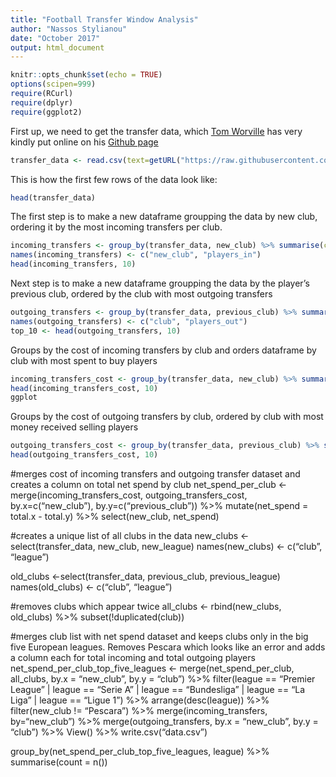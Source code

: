 ```yaml
---
title: "Football Transfer Window Analysis"
author: "Nassos Stylianou"
date: "October 2017"
output: html_document
---
```



```r
knitr::opts_chunk$set(echo = TRUE)
options(scipen=999)
require(RCurl)
require(dplyr)
require(ggplot2)

```

First up, we need to get the transfer data, which [Tom Worville](https://twitter.com/Worville) has very kindly put online on his [Github page](https://github.com/Worville/guardian_transfers/blob/master/guardian_all_transfers_2017-09-02.csv)

```r
transfer_data <- read.csv(text=getURL("https://raw.githubusercontent.com/Worville/guardian_transfers/master/guardian_all_transfers_2017-09-02.csv"), header=T, stringsAsFactors = FALSE)

```
This is how the first few rows of the data look like: 

```r
head(transfer_data)
```
The first step is to make a new dataframe groupping the data by new club, ordering it by the most incoming transfers per club. 

```r
incoming_transfers <- group_by(transfer_data, new_club) %>% summarise(count = n()) %>% arrange(desc(count))
names(incoming_transfers) <- c("new_club", "players_in")
head(incoming_transfers, 10)
```
Next step is to make a new dataframe groupping the data by the player's previous club, ordered by the club with most outgoing transfers

```r
outgoing_transfers <- group_by(transfer_data, previous_club) %>% summarise(count = n()) %>% arrange(desc(count))
names(outgoing_transfers) <- c("club", "players_out")
top_10 <- head(outgoing_transfers, 10)
```

Groups by the cost of incoming transfers by club and orders dataframe by club with most spent to buy players
```r
incoming_transfers_cost <- group_by(transfer_data, new_club) %>% summarise(total = sum(price_pounds, na.rm=TRUE)) %>% arrange(desc(total))
head(incoming_transfers_cost, 10)
ggplot
```
Groups by the cost of outgoing transfers by club, ordered by  club with most money received selling players 

```r
outgoing_transfers_cost <- group_by(transfer_data, previous_club) %>% summarise(total = sum(price_pounds, na.rm=TRUE)) %>% arrange(desc(total))
head(outgoing_transfers_cost, 10)
```

#merges cost of incoming transfers and outgoing transfer dataset and creates a column on total net spend by club
net_spend_per_club <- merge(incoming_transfers_cost, outgoing_transfers_cost, by.x=c("new_club"), by.y=c("previous_club")) %>% mutate(net_spend = total.x - total.y) %>% select(new_club, net_spend)

#creates a unique list of all clubs in the data 
new_clubs <- select(transfer_data, new_club, new_league) 
names(new_clubs) <- c("club", "league")

old_clubs <-select(transfer_data, previous_club, previous_league)
names(old_clubs) <- c("club", "league")

#removes clubs which appear twice
all_clubs <- rbind(new_clubs, old_clubs) %>% subset(!duplicated(club))

#merges club list with net spend dataset and keeps clubs only in the big five European leagues. Removes Pescara which looks like an error and adds a column each for total incoming and total outgoing players
net_spend_per_club_top_five_leagues <- merge(net_spend_per_club, all_clubs, by.x = "new_club", by.y = "club") %>% filter(league == "Premier League" | league == "Serie A" | league == "Bundesliga" | league == "La Liga" | league == "Ligue 1") %>% arrange(desc(league)) %>% filter(new_club != "Pescara") %>% merge(incoming_transfers, by="new_club") %>% merge(outgoing_transfers, by.x = "new_club", by.y = "club") %>% View() %>% write.csv("data.csv")

group_by(net_spend_per_club_top_five_leagues, league) %>% summarise(count = n())

